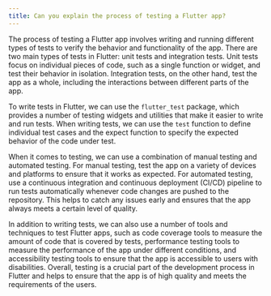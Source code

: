 ```yaml
---
title: Can you explain the process of testing a Flutter app?
---
```


The process of testing a Flutter app involves writing and running different types of tests to verify the behavior and functionality of the app. There are two main types of tests in Flutter: unit tests and integration tests. Unit tests focus on individual pieces of code, such as a single function or widget, and test their behavior in isolation. Integration tests, on the other hand, test the app as a whole, including the interactions between different parts of the app.

To write tests in Flutter, we can use the `flutter_test` package, which provides a number of testing widgets and utilities that make it easier to write and run tests. When writing tests, we can use the `test` function to define individual test cases and the expect function to specify the expected behavior of the code under test.

When it comes to testing, we can use a combination of manual testing and automated testing. For manual testing, test the app on a variety of devices and platforms to ensure that it works as expected. For automated testing, use a continuous integration and continuous deployment (CI/CD) pipeline to run tests automatically whenever code changes are pushed to the repository. This helps to catch any issues early and ensures that the app always meets a certain level of quality.

In addition to writing tests, we can also use a number of tools and techniques to test Flutter apps, such as code coverage tools to measure the amount of code that is covered by tests, performance testing tools to measure the performance of the app under different conditions, and accessibility testing tools to ensure that the app is accessible to users with disabilities. Overall, testing is a crucial part of the development process in Flutter and helps to ensure that the app is of high quality and meets the requirements of the users.
